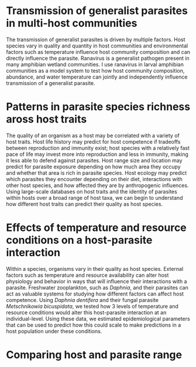 # Transmission of generalist parasites in multi-host communities

The transmission of generalist parasites is driven by multiple factors. Host species vary in quality and quantity in host communities and environmental factors such as temperature influence host community composition and can directly influence the parasite. Ranavirus is a generalist pathogen present in many amphibian wetland communities. I use ranavirus in larval amphibian communities as a model system to test how host community composition, abundance, and water temperature can jointly and independently influence transmission of a generalist parasite.

# Patterns in parasite species richness aross host traits

The quality of an organism as a host may be correlated with a variety of host traits. Host life history may predict for host competence if tradeoffs between reproduction and immunity exist; host species with a relatively fast pace of life may invest more into reproduction and less in immunity, making it less able to defend against parasites. Host range size and location may predict for parasite exposure depending on how much area they occupy and whether that area is rich in parasite species. Host ecology may predict which parasites they encounter depending on their diet, interactions with other host species, and how affected they are by anthropogenic influences. Using large-scale databases on host traits and the identity of parasites within hosts over a broad range of host taxa, we can begin to understand how different host traits can predict their quality as host species.

# Effects of temperature and resource conditions on a host-parasite interaction

Within a species, organisms vary in their quality as host species. External factors such as temperature and resource availability can alter host physiology and behavior in ways that will influence their interactions with a parasite. Freshwater zooplankton, such as *Daphnia*, and their parasites can act as valuable systems for studying how different factors can affect host competence. Using *Daphnia dentifera* and their fungal parasite *Metschnikowia bicuspidata*, we tested how 3 levels of temperature and resource conditions would alter this host-parasite interaction at an individual-level. Using these data, we estimated epidemiological parameters that can be used to predict how this could scale to make predictions in a host population under these conditions.

# Comparing host and parasite range



